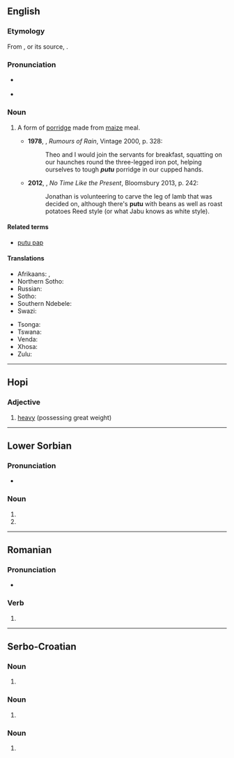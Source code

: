 {{also|puṯu}}
==English==

===Etymology===
From {{etyl|af|en}} {{m|af|putu}}, or its source, {{etyl|zu|en}} {{m|zu|uphuthu}}.

===Pronunciation===
* {{a|South Africa}} {{IPA|en|/ˈpʊtʊ/|/ˈpuːtʊ/}}
* {{a|UK}} {{IPA|en|/ˈpuːtuː/}}

===Noun===
{{en-noun|-}}

# {{lb|en|South Africa}} A form of [[porridge]] made from [[maize]] meal. {{defdate|from 20th c.}}
#* '''1978''', {{w|André Brink}}, ''Rumours of Rain'', Vintage 2000, p. 328:
#*: Theo and I would join the servants for breakfast, squatting on our haunches round the three-legged iron pot, helping ourselves to tough '''''putu''''' porridge in our cupped hands.
#*'''2012''', {{w|Nadine Gordimer}}, ''No Time Like the Present'', Bloomsbury 2013, p. 242:
#*:Jonathan is volunteering to carve the leg of lamb that was decided on, although there's '''putu''' with beans as well as roast potatoes Reed style (or what Jabu knows as white style).

====Related terms====
* [[putu pap]]

====Translations====
{{trans-top|maize porridge}}
* Afrikaans: {{t|af|poetoe}}, {{t|af|putu}}
* Northern Sotho: {{t-needed|nso}}
* Russian: {{t+|ru|мамалыга|f}}
* Sotho: {{t-needed|st}}
* Southern Ndebele: {{t-needed|nr}}
* Swazi: {{t-needed|ss}}
{{trans-mid}}
* Tsonga: {{t-needed|ts}}
* Tswana: {{t-needed|tn}}
* Venda: {{t-needed|ve}}
* Xhosa: {{t-needed|xh}}
* Zulu: {{t-needed|zu}}
{{trans-bottom}}

----

==Hopi==

===Adjective===
{{head|hop|adjective}}

# [[heavy]] (possessing great weight)

----

==Lower Sorbian==

===Pronunciation===
* {{IPA|dsb|/ˈputu/}}

===Noun===
{{head|dsb|noun form}}

# {{inflection of|dsb|puta||acc|s}}
# {{inflection of|dsb|puta||ins|s}}

----

==Romanian==

===Pronunciation===
* {{IPA|ro|[puˈtu]}}

===Verb===
{{head|ro|verb form}}

# {{verb form of|ro|putea||3s|sim|perf|ind}}

----

==Serbo-Croatian==

===Noun===
{{head|sh|noun form|g=m}}

# {{inflection of|sh|put||dat//loc|s}}

===Noun===
{{sh-noun-form}}

# {{inflection of|sh|puto||dat//loc|s}}

===Noun===
{{sh-noun-form}}

# {{inflection of|sh|puta||acc|s}}